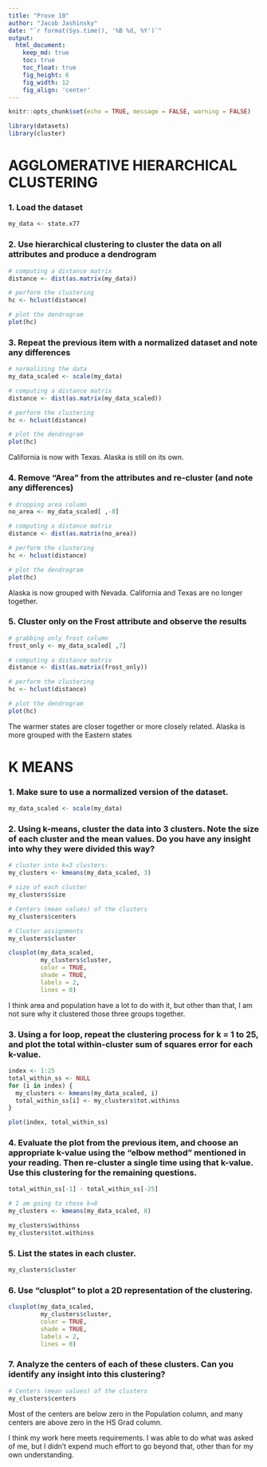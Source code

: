 ```yaml
---
title: "Prove 10"
author: "Jacob Jashinsky"
date: "`r format(Sys.time(), '%B %d, %Y')`"
output:
  html_document:  
    keep_md: true
    toc: true
    toc_float: true
    fig_height: 6
    fig_width: 12
    fig_align: 'center'
---
```


```r
knitr::opts_chunk$set(echo = TRUE, message = FALSE, warning = FALSE)

library(datasets)
library(cluster)
```


# AGGLOMERATIVE HIERARCHICAL CLUSTERING

### 1. Load the dataset

```r
my_data <- state.x77
```

### 2. Use hierarchical clustering to cluster the data on all attributes and produce a dendrogram

```r
# computing a distance matrix
distance <- dist(as.matrix(my_data))

# perform the clustering
hc <- hclust(distance)

# plot the dendrogram
plot(hc)
```

### 3. Repeat the previous item with a normalized dataset and note any differences

```r
# normalizing the data
my_data_scaled <- scale(my_data)

# computing a distance matrix
distance <- dist(as.matrix(my_data_scaled))

# perform the clustering
hc <- hclust(distance)

# plot the dendrogram
plot(hc)
```

California is now with Texas. Alaska is still on its own.

### 4. Remove "Area" from the attributes and re-cluster (and note any differences)

```r
# dropping area column
no_area <- my_data_scaled[ ,-8]

# computing a distance matrix
distance <- dist(as.matrix(no_area))

# perform the clustering
hc <- hclust(distance)

# plot the dendrogram
plot(hc)
```

Alaska is now grouped with Nevada. California and Texas are no longer together. 

### 5. Cluster only on the Frost attribute and observe the results

```r
# grabbing only frost column
frost_only <- my_data_scaled[ ,7]

# computing a distance matrix
distance <- dist(as.matrix(frost_only))

# perform the clustering
hc <- hclust(distance)

# plot the dendrogram
plot(hc)
```

The warmer states are closer together or more closely related. Alaska is more grouped with the Eastern states


# K MEANS

### 1. Make sure to use a normalized version of the dataset.

```r
my_data_scaled <- scale(my_data)
```

### 2. Using k-means, cluster the data into 3 clusters. Note the size of each cluster and the mean values. Do you have any insight into why they were divided this way?

```r
# cluster into k=3 clusters:
my_clusters <- kmeans(my_data_scaled, 3)

# size of each cluster
my_clusters$size

# Centers (mean values) of the clusters
my_clusters$centers

# Cluster assignments
my_clusters$cluster

clusplot(my_data_scaled, 
         my_clusters$cluster, 
         color = TRUE, 
         shade = TRUE, 
         labels = 2, 
         lines = 0)
```

I think area and population have a lot to do with it, but other than that, I am not sure why it clustered those three groups together. 

### 3. Using a for loop, repeat the clustering process for k = 1 to 25, and plot the total within-cluster sum of squares error for each k-value.

```r
index <- 1:25
total_within_ss <- NULL
for (i in index) {
  my_clusters <- kmeans(my_data_scaled, i)
  total_within_ss[i] <- my_clusters$tot.withinss
}

plot(index, total_within_ss)
```


### 4. Evaluate the plot from the previous item, and choose an appropriate k-value using the "elbow method" mentioned in your reading. Then re-cluster a single time using that k-value. Use this clustering for the remaining questions.

```r
total_within_ss[-1] - total_within_ss[-25]

# I am going to chose k=8
my_clusters <- kmeans(my_data_scaled, 8)

my_clusters$withinss
my_clusters$tot.withinss
```

### 5. List the states in each cluster.

```r
my_clusters$cluster
```

### 6. Use "clusplot" to plot a 2D representation of the clustering.

```r
clusplot(my_data_scaled, 
         my_clusters$cluster, 
         color = TRUE, 
         shade = TRUE, 
         labels = 2, 
         lines = 0)
```

### 7. Analyze the centers of each of these clusters. Can you identify any insight into this clustering?

```r
# Centers (mean values) of the clusters
my_clusters$centers
```

Most of the centers are below zero in the Population column, and many centers are above zero in the HS Grad column. 


I think my work here meets requirements. I was able to do what was asked of me, but I didn't expend much effort to go beyond that, other than for my own understanding. 
